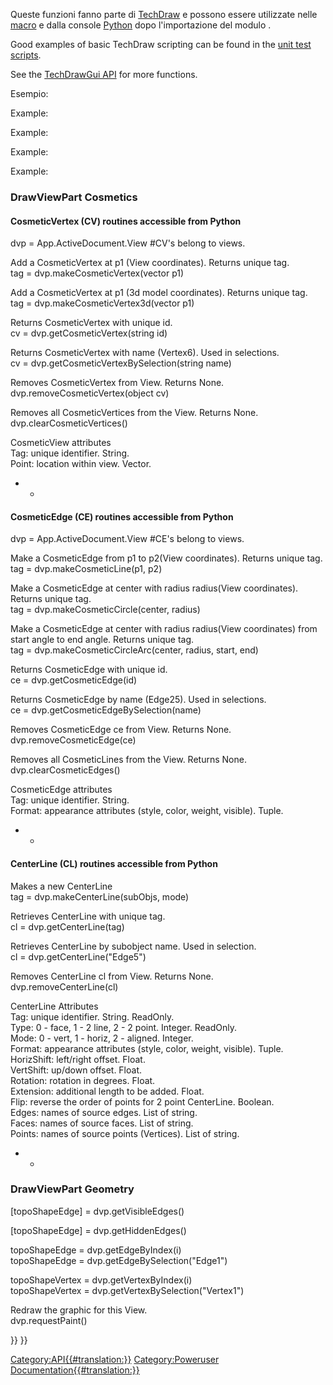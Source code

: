 <languages/>
<div class="mw-translate-fuzzy">
{{VeryImportantMessage|(Novembre 2018) Queste informazioni potrebbero essere incomplete e obsolete. Per l'ultima API, consultare [https://www.freecadweb.org/api autogenerated API documentation].}}
Queste funzioni fanno parte di [[TechDraw Workbench/it|TechDraw]] e possono essere utilizzate nelle [[macros/it|macro]] e dalla console [[Python/it|Python]] dopo l'importazione del modulo {{incode|TechDraw}}.
</div>

<div lang="en" dir="ltr" class="mw-content-ltr">
Good examples of basic TechDraw scripting can be found in the [https://github.com/FreeCAD/FreeCAD/tree/master/src/Mod/TechDraw/TDTest unit test scripts].
</div> 

<div lang="en" dir="ltr" class="mw-content-ltr">
See the [[TechDrawGui API|TechDrawGui API]] for more functions.
</div>

Esempio:

{{Code|code=
import FreeCAD
import TechDraw

page = FreeCAD.ActiveDocument.addObject('TechDraw::DrawPage', 'Page')
FreeCAD.ActiveDocument.addObject('TechDraw::DrawSVGTemplate', 'Template')
FreeCAD.ActiveDocument.Template.Template = templateFileSpec
FreeCAD.ActiveDocument.Page.Template = FreeCAD.ActiveDocument.Template
page.ViewObject.show()
view = FreeCAD.ActiveDocument.addObject('TechDraw::DrawViewPart', 'View')
rc = page.addView(view)
}}

<div class="mw-translate-fuzzy">
{{APIFunction|EdgeWalker|listOfEdges, [bool]|Crea polilinee dai bordi in ingresso tramite grafici planari trasversali. Opzionalmente si può escludere la OuterWire impostando il parametro opzionale su falso.|Elenco dei wire ordinati per dimensione (decrescente)}}
{{APIFunction|findOuterWire|listOfEdges|Trova l'OuterWire (più grande) in un elenco di bordi (che formano un grafo planare).|Outer wire}}
{{APIFunction|findShapeOutline|TopoShape, scale, direction|Proietta la forma nella direzione e trova il wire esterno nel risultato.|Outline wire}}
</div>

<div lang="en" dir="ltr" class="mw-content-ltr">
{{APIFunction|viewPartAsDxf|DrawViewPart|Return the edges of a DrawViewPart in Dxf format.|String}}
Example:
</div>

{{Code|code=
fileSpecDxf = "fcOut.dxf"
v = App.ActiveDocument.View
s = TechDraw.viewPartAsDxf(v)
dxfEnd = "0\nEOF\n"
dxfFile = open(fileSpecDxf, "w")
dxfFile.write(s)
dxfFile.write(dxfEnd)
dxfFile.close()
}}

<div lang="en" dir="ltr" class="mw-content-ltr">
{{APIFunction|viewPartAsSvg|DrawViewPart|Return the edges of a DrawViewPart in Svg format.|String}}
Example:
</div>

{{Code|code=
fileSpecSvg = "fcOut.svg"
v = App.ActiveDocument.View
s = TechDraw.viewPartAsSvg(v)
head = '<svg\n' + \
       '	xmlns="http://www.w3.org/2000/svg" version="1.1" \n' + \
       '	xmlns:freecad="https://wiki.freecad.org/index.php?title=Svg_Namespace">\n'
tail = '\n</svg>'
svgFile = open(fileSpecSvg, "w")
svgFile.write(head)
svgFile.write(s)
svgFile.write(tail)
svgFile.close()
}}

<div lang="en" dir="ltr" class="mw-content-ltr">
{{APIFunction|writeDXFView|DrawViewPart, FileName|Save the DrawViewPart in Dxf.|File}}
Example:
</div>

{{Code|code=
import TechDraw
TechDraw.writeDXFView(myPart,myFileName)
}}

<div lang="en" dir="ltr" class="mw-content-ltr">
{{APIFunction|writeDXFPage|DrawPage, FileName|Save the DrawPage in Dxf.|File}}
Example:
</div>

{{Code|code=
import TechDraw
TechDraw.writeDXFPage(myPage,myFileName)
}}

<div lang="en" dir="ltr" class="mw-content-ltr">
===DrawViewPart Cosmetics===
</div>

<div lang="en" dir="ltr" class="mw-content-ltr">
====CosmeticVertex (CV) routines accessible from Python====
</div>

<div lang="en" dir="ltr" class="mw-content-ltr">
dvp = App.ActiveDocument.View  #CV's belong to views.<br>
</div>

<div lang="en" dir="ltr" class="mw-content-ltr">
Add a CosmeticVertex at p1 (View coordinates). Returns unique tag.<br>
tag = dvp.makeCosmeticVertex(vector p1)
</div> 

<div lang="en" dir="ltr" class="mw-content-ltr">
Add a CosmeticVertex at p1 (3d model coordinates). Returns unique tag.<br>
tag = dvp.makeCosmeticVertex3d(vector p1)
</div> 

<div lang="en" dir="ltr" class="mw-content-ltr">
Returns CosmeticVertex with unique id.<br>
cv = dvp.getCosmeticVertex(string id)
</div> 

<div lang="en" dir="ltr" class="mw-content-ltr">
Returns CosmeticVertex with name (Vertex6). Used in selections.<br>
cv = dvp.getCosmeticVertexBySelection(string name)
</div> 

<div lang="en" dir="ltr" class="mw-content-ltr">
Removes CosmeticVertex from View. Returns None.<br>
dvp.removeCosmeticVertex(object cv)
</div> 

<div lang="en" dir="ltr" class="mw-content-ltr">
Removes all CosmeticVertices from the View. Returns None.<br>
dvp.clearCosmeticVertices()
</div>

<div lang="en" dir="ltr" class="mw-content-ltr">
CosmeticView attributes<br>
Tag: unique identifier. String.<br>
Point: location within view. Vector.<br>
</div>

<!--T:28-->
********************************************************************************
{{Code|code=
#!/usr/bin/env python
# -*- coding: utf-8 -*-

<!--T:29-->
# Py CosmeticVertex demo
import FreeCAD
import TechDraw

<!--T:30-->
v = App.ActiveDocument.View
p = App.Vector(-3.0, -3.0, 0.0)

<!--T:31-->
#make CV
tag = v.makeCosmeticVertex(p)
print("t: {}".format(tag))

<!--T:32-->
#retrieve CV
cv = v.getCosmeticVertex(tag)
print("cv: {}".format(cv))
print("Tag: {}".format(cv.Tag))


<!--T:34-->
cv2 = v.getCosmeticVertexBySelection("Vertex4")
print("New Point: {}".format(cv2.Point))

<!--T:35-->
#make CV from 3d
p3d = App.Vector(2.0, 2.0, 2.0)
print("3d point in: {}".format(p3d))
tag3d = v.makeCosmeticVertex3d(p3d)
cv3 = v.getCosmeticVertex(tag3d)
print("3d point out: {}".format(cv3.Point))
}}

<div lang="en" dir="ltr" class="mw-content-ltr">
====CosmeticEdge (CE) routines accessible from Python====
</div>

<div lang="en" dir="ltr" class="mw-content-ltr">
dvp = App.ActiveDocument.View  #CE's belong to views.<br>
</div>

<div lang="en" dir="ltr" class="mw-content-ltr">
Make a CosmeticEdge from p1 to p2(View coordinates). Returns unique tag.<br>
tag = dvp.makeCosmeticLine(p1, p2)
</div>

<div lang="en" dir="ltr" class="mw-content-ltr">
Make a CosmeticEdge at center with radius radius(View coordinates). Returns unique tag.<br>
tag = dvp.makeCosmeticCircle(center, radius)
</div>

<div lang="en" dir="ltr" class="mw-content-ltr">
Make a CosmeticEdge at center with radius radius(View coordinates) from start angle to end angle. Returns unique tag.<br>
tag = dvp.makeCosmeticCircleArc(center, radius, start, end)
</div>

<div lang="en" dir="ltr" class="mw-content-ltr">
Returns CosmeticEdge with unique id.<br>
ce = dvp.getCosmeticEdge(id)
</div>

<div lang="en" dir="ltr" class="mw-content-ltr">
Returns CosmeticEdge by name (Edge25).  Used in selections.<br>
ce = dvp.getCosmeticEdgeBySelection(name)
</div>

<div lang="en" dir="ltr" class="mw-content-ltr">
Removes CosmeticEdge ce from View. Returns None.<br>
dvp.removeCosmeticEdge(ce)
</div>

<div lang="en" dir="ltr" class="mw-content-ltr">
Removes all CosmeticLines from the View. Returns None.<br>
dvp.clearCosmeticEdges()
</div>

<div lang="en" dir="ltr" class="mw-content-ltr">
CosmeticEdge attributes<br>
Tag: unique identifier. String.<br>
Format: appearance attributes (style, color, weight, visible). Tuple.<br>
</div>

<!--T:47-->
********************************************************************************
{{Code|code=
#!/usr/bin/env python
# -*- coding: utf-8 -*-

<!--T:48-->
# Py CosmeticEdge demo
import FreeCAD
import TechDraw

<!--T:49-->
#points
org = App.Vector(0.0, 0.0, 0.0)
midTop = FreeCAD.Vector (1.0, 5.0, 0.0)   # middle, top
midBot = FreeCAD.Vector(2.0, -5.0, 0.0)      # middle, bottom
stdZ = FreeCAD.Vector(0.0, 0.0, 1.0)
center = FreeCAD.Vector(0.0, 0.0, 0.0)
arcCenter = FreeCAD.Vector(3.0, 3.0, 0.0)
vPt = FreeCAD.Vector(-3.0, 3.0, 0.0)
topRight = FreeCAD.Vector(5.0, 5.0, 0.0)
bottomLeft = FreeCAD.Vector(-5.0, -5.0, 0.0)

<!--T:50-->
#angles
arcStart = -45
arcEnd = 45

<!--T:51-->
#styles
solid = 1 
dashed = 2
dotted = 3
#weights
weight15 = 0.15
weight75 = 0.75
#colors
pyRed = (1.0, 0.0, 0.0, 0.0)
pyBlue = (0.0, 1.0, 0.0, 0.0)
pyGreen = (0.0, 0.0, 1.0, 0.0)
pyBlack = (0.0, 0.0, 0.0, 0.0)
shadow = (0.1, 0.1, 0.1, 0.0)

<!--T:52-->
radius = 5.0
style = dashed
weight = weight75

<!--T:53-->
dvp = App.ActiveDocument.View

<!--T:54-->
print(dvp)

<!--T:55-->
print("making line")
tag = dvp.makeCosmeticLine(midTop,midBot,style, weight, pyBlue)
ce = dvp.getCosmeticEdge(tag)
print("line tag: {}".format(tag))

<!--T:56-->
print("making diagonal")
dvp.makeCosmeticLine(bottomLeft,topRight,solid, weight, pyGreen)

<!--T:57-->
print("making circle")
tag2 = dvp.makeCosmeticCircle(center, radius, style, weight, pyRed)
ce2 = dvp.getCosmeticEdge(tag2)

<!--T:58-->
print("making circleArc")
dvp.makeCosmeticCircleArc(arcCenter, radius, arcStart, arcEnd, style, weight, shadow)

<!--T:59-->
#replace
print("making new format")
oldFormat = ce.Format
newFormat = (dotted,oldFormat[1], pyRed, True)
ce.Format = newFormat

<!--T:61-->
print("removing CE with tag: {}".format(tag2))
dvp.removeCosmeticEdge(tag2)

<!--T:62-->
print("finished")
}}

<div lang="en" dir="ltr" class="mw-content-ltr">
====CenterLine (CL) routines accessible from Python====
</div>

<div lang="en" dir="ltr" class="mw-content-ltr">
Makes a new CenterLine<br>
tag = dvp.makeCenterLine(subObjs, mode)<br>
</div>

<div lang="en" dir="ltr" class="mw-content-ltr">
Retrieves CenterLine with unique tag.<br>
cl = dvp.getCenterLine(tag)
</div>

<div lang="en" dir="ltr" class="mw-content-ltr">
Retrieves CenterLine by subobject name. Used in selection.<br>
cl = dvp.getCenterLine("Edge5")
</div>

<div lang="en" dir="ltr" class="mw-content-ltr">
Removes CenterLine cl from View. Returns None.<br>
dvp.removeCenterLine(cl)
</div>

<div lang="en" dir="ltr" class="mw-content-ltr">
CenterLine Attributes<br>
Tag: unique identifier. String. ReadOnly.<br>
Type: 0 - face, 1 - 2 line, 2 - 2 point. Integer. ReadOnly.<br>
Mode: 0 - vert, 1 - horiz, 2 - aligned. Integer.<br>
Format: appearance attributes (style, color, weight, visible). Tuple.<br>
HorizShift: left/right offset. Float.<br>
VertShift: up/down offset. Float.<br>
Rotation: rotation in degrees. Float.<br>
Extension: additional length to be added. Float.<br>
Flip: reverse the order of points for 2 point CenterLine. Boolean.<br>
Edges: names of source edges. List of string.<br>
Faces: names of source faces. List of string.<br>
Points: names of source points (Vertices). List of string.<br>
</div>

<!--T:70-->
********************************************************************************
{{Code|code=
#!/usr/bin/env python
# -*- coding: utf-8 -*-

<!--T:71-->
# Py CenterLine demo
import FreeCAD
import Part
import TechDraw

<!--T:72-->
start = FreeCAD.Vector (1.0, 5.0, 0.0)   # middle, top
end = FreeCAD.Vector(1.0, -5.0, 0.0)      # middle, bottom
faceNames = ["Face0"]
edgeNames = ["Edge2", "Edge3"]
vertNames = ["Vertex1", "Vertex2"]
vMode = 0   #vertical
hMode = 1   #horizontal
aMode = 2   #aligned
#styles
solid = 1 
dashed = 2
dotted = 3
#weights
weight15 = 0.15
weight75 = 0.75
#colors
pyRed = (1.0, 0.0, 0.0, 0.0)
pyBlue = (0.0, 1.0, 0.0, 0.0)
pyBlack = (0.0, 0.0, 0.0, 0.0)
#adjustments
hShift = 1.0
vShift = 1.0
extend = 4.0
rotate = 30.0
flip = False;

<!--T:73-->
dvp = App.ActiveDocument.View

<!--T:74-->
print("making face CenterLine")
tag = dvp.makeCenterLine(faceNames,vMode)
cline = dvp.getCenterLine(tag)
print("cline tag: {}".format(tag))

<!--T:75-->
#replace
print("making new format")
oldFormat = cline.Format
newFormat = (dotted,oldFormat[1], pyRed, True)
cline.Format = newFormat
cline.Extension = 10.0

<!--T:77-->
print("making edgeCenterLine")
cline2 = dvp.makeCenterLine(edgeNames,hMode)

<!--T:78-->
print("making vertexCenterLine")
cline3 = dvp.makeCenterLine(vertNames,aMode)

<!--T:79-->
print("finished")
}}

<div lang="en" dir="ltr" class="mw-content-ltr">
===DrawViewPart Geometry===
</div>

<div lang="en" dir="ltr" class="mw-content-ltr">
[topoShapeEdge] = dvp.getVisibleEdges()
</div> 

<div lang="en" dir="ltr" class="mw-content-ltr">
[topoShapeEdge] = dvp.getHiddenEdges()
</div>

<div lang="en" dir="ltr" class="mw-content-ltr">
topoShapeEdge = dvp.getEdgeByIndex(i) <br/>
topoShapeEdge = dvp.getEdgeBySelection("Edge1")
</div>

<div lang="en" dir="ltr" class="mw-content-ltr">
topoShapeVertex = dvp.getVertexByIndex(i) <br/>
topoShapeVertex = dvp.getVertexBySelection("Vertex1")
</div>

<div lang="en" dir="ltr" class="mw-content-ltr">
Redraw the graphic for this View.<br>
dvp.requestPaint()
</div>

{{TechDraw Tools navi{{#translation:}}}}
{{Userdocnavi{{#translation:}}}}
[[Category:API{{#translation:}}]]
[[Category:Poweruser Documentation{{#translation:}}]]
{{clear}}
